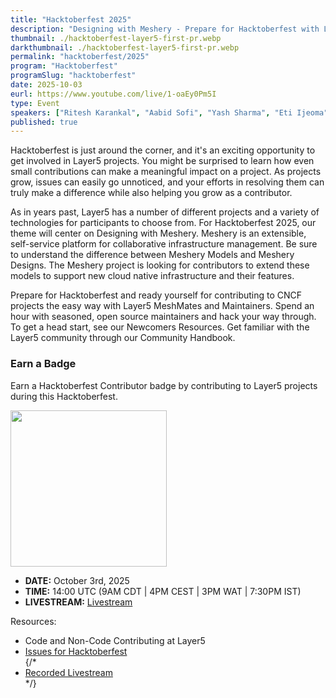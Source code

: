 ```yaml
---
title: "Hacktoberfest 2025"
description: "Designing with Meshery - Prepare for Hacktoberfest with Layer5 MeshMates and Maintainers. Join seasoned open source maintainers, hack through easy issues, and grow your skills. Discover Newcomers resources and explore the Layer5 Community Handbook."
thumbnail: ./hacktoberfest-layer5-first-pr.webp
darkthumbnail: ./hacktoberfest-layer5-first-pr.webp
permalink: "hacktoberfest/2025"
program: "Hacktoberfest"
programSlug: "hacktoberfest"
date: 2025-10-03
eurl: https://www.youtube.com/live/1-oaEy0Pm5I
type: Event
speakers: ["Ritesh Karankal", "Aabid Sofi", "Yash Sharma", "Eti Ijeoma", "Darshan Narasimha"]
published: true
---
```



<p>
<Link to="/programs/hacktoberfest">Hacktoberfest</Link> is just around the corner, and it's an exciting opportunity to get involved in Layer5 projects. You might be surprised to learn how even small contributions can make a meaningful impact on a project. As projects grow, issues can easily go unnoticed, and your efforts in resolving them can truly make a difference while also helping you grow as a contributor.
</p>

<p>As in years past, Layer5 has a number of different projects and a variety of technologies for participants to choose from. For Hacktoberfest 2025, our theme will center on Designing with Meshery. <Link to="/cloud-native-management/meshery">Meshery</Link> is an extensible, self-service platform for collaborative infrastructure management. Be sure to understand the <Link to="/blog/meshery/comparing-meshery-models-and-meshery-designs">difference between Meshery Models and Meshery Designs</Link>. The Meshery project is looking for contributors to extend these models to support new cloud native infrastructure and their features.</p>

<p>
Prepare for Hacktoberfest and ready yourself for contributing to CNCF projects the easy way with Layer5 <Link to="/community/meshmates">MeshMates</Link> and Maintainers. Spend an hour with seasoned, open source maintainers and hack your way through. To get a head start, see our <Link to="/community/newcomers">Newcomers Resources</Link>. Get familiar with the Layer5 community through our <Link to="/community/handbook">Community Handbook</Link>.
</p>

<h3>Earn a Badge </h3> 
<p>Earn a Hacktoberfest Contributor badge by contributing to Layer5 projects during this Hacktoberfest.</p>
<img src={hacktoberfestBadge} style="width: 250px"/>

<ul>
    <li><strong>DATE:</strong> October 3rd, 2025</li>
    <li><strong>TIME:</strong> 14:00 UTC (9AM CDT | 4PM CEST | 3PM WAT | 7:30PM IST)</li>
    <li><strong>LIVESTREAM:</strong> <a href="https://www.youtube.com/live/1-oaEy0Pm5I">Livestream</a></li>
</ul>

<p> Resources:</p>
<ul>
    <li><Link to="/blog/open-source/ways-to-contribute-at-layer5">Code and Non-Code Contributing at Layer5</Link></li>
    <li><a href="https://github.com/issues?q=is%3Aopen%20is%3Aissue%20archived%3Afalse%20(org%3Alayer5io%20OR%20org%3Ameshery%20OR%20org%3Aservice-mesh-performance%20OR%20org%3Aservice-mesh-patterns%20OR%20org%3Alayer5labs%20OR%20org%3Ameshery-extensions)%20label%3Ahacktoberfest">Issues for Hacktoberfest</a></li>
    {/* <li><a href="https://www.youtube.com/live/1-oaEy0Pm5I">Recorded Livestream</a></li> */}
</ul>